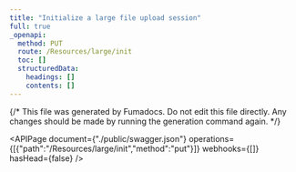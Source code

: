 ```yaml
---
title: "Initialize a large file upload session"
full: true
_openapi:
  method: PUT
  route: /Resources/large/init
  toc: []
  structuredData:
    headings: []
    contents: []
---
```


{/* This file was generated by Fumadocs.
Do not edit this file directly. Any changes should be made by running the generation command again. */}

<APIPage document={"./public/swagger.json"} operations={[{"path":"/Resources/large/init","method":"put"}]} webhooks={[]} hasHead={false} />